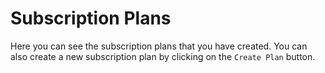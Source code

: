 # Subscription Plans

Here you can see the subscription plans that you have created. You can also create a new subscription plan by clicking on the `Create Plan` button.